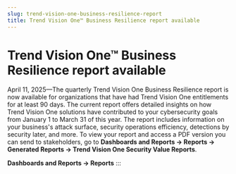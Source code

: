 ```yaml
---
slug: trend-vision-one-business-resilience-report
title: Trend Vision One™ Business Resilience report available
---
```

# Trend Vision One™ Business Resilience report available

April 11, 2025—The quarterly Trend Vision One Business Resilience report is now available for organizations that have had Trend Vision One entitlements for at least 90 days. The current report offers detailed insights on how Trend Vision One solutions have contributed to your cybersecurity goals from January 1 to March 31 of this year. The report includes information on your business's attack surface, security operations efficiency, detections by security later, and more. To view your report and access a PDF version you can send to stakeholders, go to **Dashboards and Reports → Reports → Generated Reports → Trend Vision One Security Value Reports**.

**Dashboards and Reports → Reports**
:::
